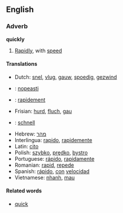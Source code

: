 ==English==
===Adverb===
'''quickly'''
#[[Rapid]]ly, with [[speed]]

====Translations====
*Dutch: [[snel]], [[vlug]], [[gauw]], [[spoedig]], [[gezwind]]
*{{fi}}: [[nopeasti]]
*{{fr}}: [[rapidement]]
*Frisian: [[hurd]], [[fluch]], [[gau]]
*{{de}}: [[schnell]]
*Hebrew: [[מהר]]
*Interlingua: [[rapido]], [[rapidemente]]
*Latin: [[cito]]
*Polish: [[szybko]], [[prędko]], [[bystro]]
*Portuguese: [[rápido]], [[rapidamente]]
*Romanian: [[rapid]], [[repede]]
*Spanish: [[rápido]], [[con]] [[velocidad]]
*Vietnamese: [[nhanh]], [[mau#Vietnamese|mau]]

====Related words====
*[[quick]]